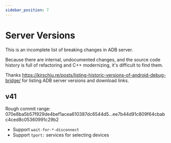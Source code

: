 ```yaml
---
sidebar_position: 7
---
```


# Server Versions

This is an incomplete list of breaking changes in ADB server.

Because there are internal, undocumented changes, and the source code history is full of refactoring and C++ modernizing, it's difficult to find them.

Thanks https://kirschju.re/posts/listing-historic-versions-of-android-debug-bridge/ for listing ADB server versions and download links.

## v41

Rough commit range: 070e8ba5b57f929de4bef1acea610387dc6544d5...ee7b44d91c809f64cbabc4ced8c05360991c29b2

* Support `wait-for-*-disconnect`
* Support `tport:` services for selecting devices
